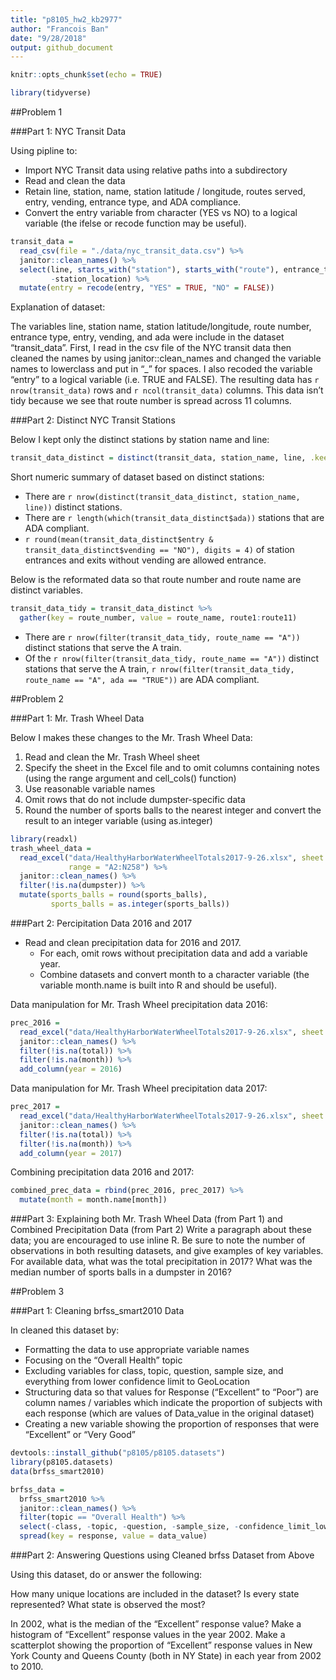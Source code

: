 ```yaml
---
title: "p8105_hw2_kb2977"
author: "Francois Ban"
date: "9/28/2018"
output: github_document
---
```


```r
knitr::opts_chunk$set(echo = TRUE)

library(tidyverse)
```

##Problem 1

###Part 1: NYC Transit Data

Using pipline to:

* Import NYC Transit data using relative paths into a subdirectory
* Read and clean the data 
* Retain line, station, name, station latitude / longitude, routes served, entry, vending, entrance type, and ADA compliance. 
* Convert the entry variable from character (YES vs NO) to a logical variable (the ifelse or recode function may be useful).

```r
transit_data = 
  read_csv(file = "./data/nyc_transit_data.csv") %>% 
  janitor::clean_names() %>% 
  select(line, starts_with("station"), starts_with("route"), entrance_type, entry, vending, ada, 
         -station_location) %>%
  mutate(entry = recode(entry, "YES" = TRUE, "NO" = FALSE))
```

Explanation of dataset:

The variables line, station name, station latitude/longitude, route number, entrance type, entry, vending, and ada were include in the dataset "transit_data". First, I read in the csv file of the NYC transit data then cleaned the names by using janitor::clean_names and changed the variable names to lowerclass and put in "_" for spaces. I also recoded the variable "entry" to a logical variable (i.e. TRUE and FALSE). The resulting data has `r nrow(transit_data)` rows and `r ncol(transit_data)` columns. This data isn't tidy because we see that route number is spread across 11 columns.

###Part 2: Distinct NYC Transit Stations

Below I kept only the distinct stations by station name and line:

```r
transit_data_distinct = distinct(transit_data, station_name, line, .keep_all = TRUE)
```

Short numeric summary of dataset based on distinct stations:

* There are `r nrow(distinct(transit_data_distinct, station_name, line))` distinct stations.
* There are `r length(which(transit_data_distinct$ada))` stations that are ADA compliant.
* `r round(mean(transit_data_distinct$entry & transit_data_distinct$vending == "NO"), digits = 4)` of station entrances and exits without vending are allowed entrance.

Below is the reformated data so that route number and route name are distinct variables.

```r
transit_data_tidy = transit_data_distinct %>% 
  gather(key = route_number, value = route_name, route1:route11)
```

* There are `r nrow(filter(transit_data_tidy, route_name == "A"))` distinct stations that serve the A train.
* Of the `r nrow(filter(transit_data_tidy, route_name == "A"))` distinct stations that serve the A train, `r nrow(filter(transit_data_tidy, route_name == "A", ada == "TRUE"))` are ADA compliant.

##Problem 2

###Part 1: Mr. Trash Wheel Data

Below I makes these changes to the Mr. Trash Wheel Data:

1. Read and clean the Mr. Trash Wheel sheet
2. Specify the sheet in the Excel file and to omit columns containing notes (using the range argument and cell_cols() function)
3. Use reasonable variable names
4. Omit rows that do not include dumpster-specific data
5. Round the number of sports balls to the nearest integer and convert the result to an integer variable (using as.integer)

```r

library(readxl)
trash_wheel_data = 
  read_excel("data/HealthyHarborWaterWheelTotals2017-9-26.xlsx", sheet = "Mr. Trash Wheel", 
             range = "A2:N258") %>% 
  janitor::clean_names() %>%
  filter(!is.na(dumpster)) %>%
  mutate(sports_balls = round(sports_balls), 
         sports_balls = as.integer(sports_balls))
```

###Part 2: Percipitation Data 2016 and 2017

* Read and clean precipitation data for 2016 and 2017.
    + For each, omit rows without precipitation data and add a variable year. 
    + Combine datasets and convert month to a character variable (the variable month.name is built into R and should be useful).
    
Data manipulation for Mr. Trash Wheel precipitation data 2016:
    
```r

prec_2016 = 
  read_excel("data/HealthyHarborWaterWheelTotals2017-9-26.xlsx", sheet = "2016 Precipitation", skip = 1) %>%
  janitor::clean_names() %>%
  filter(!is.na(total)) %>%
  filter(!is.na(month)) %>%
  add_column(year = 2016)
```

Data manipulation for Mr. Trash Wheel precipitation data 2017:

```r
prec_2017 = 
  read_excel("data/HealthyHarborWaterWheelTotals2017-9-26.xlsx", sheet = "2017 Precipitation", skip = 1) %>%
  janitor::clean_names() %>%
  filter(!is.na(total)) %>%
  filter(!is.na(month)) %>%
  add_column(year = 2017)
```

Combining precipitation data 2016 and 2017:

```r
combined_prec_data = rbind(prec_2016, prec_2017) %>%
  mutate(month = month.name[month])
```

###Part 3: Explaining both Mr. Trash Wheel Data (from Part 1) and Combined Precipitation Data (from Part 2)
Write a paragraph about these data; you are encouraged to use inline R. Be sure to note the number of observations in both resulting datasets, and give examples of key variables. For available data, what was the total precipitation in 2017? What was the median number of sports balls in a dumpster in 2016?

##Problem 3

###Part 1: Cleaning brfss_smart2010 Data

In cleaned this dataset by:

* Formatting the data to use appropriate variable names
* Focusing on the “Overall Health” topic
* Excluding variables for class, topic, question, sample size, and everything from lower confidence limit to GeoLocation
* Structuring data so that values for Response (“Excellent” to “Poor”) are column names / variables which indicate the proportion of subjects with each response (which are values of Data_value in the original dataset)
* Creating a new variable showing the proportion of responses that were “Excellent” or “Very Good”

```r
devtools::install_github("p8105/p8105.datasets")
library(p8105.datasets)
data(brfss_smart2010)
```

```r

brfss_data =
  brfss_smart2010 %>%
  janitor::clean_names() %>% 
  filter(topic == "Overall Health") %>% 
  select(-class, -topic, -question, -sample_size, -confidence_limit_low:-geo_location) %>% 
  spread(key = response, value = data_value)
```

###Part 2: Answering Questions using Cleaned brfss Dataset from Above

Using this dataset, do or answer the following:

How many unique locations are included in the dataset?
Is every state represented?
What state is observed the most?

In 2002, what is the median of the “Excellent” response value?
Make a histogram of “Excellent” response values in the year 2002.
Make a scatterplot showing the proportion of “Excellent” response values in New York County and Queens County (both in NY State) in each year from 2002 to 2010.
